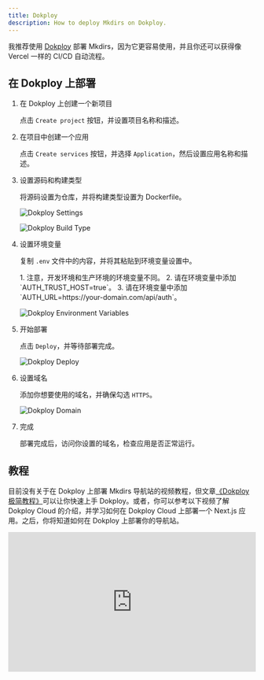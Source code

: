```yaml
---
title: Dokploy
description: How to deploy Mkdirs on Dokploy.
---
```



我推荐使用 [Dokploy](https://dokploy.com/) 部署 Mkdirs，因为它更容易使用，并且你还可以获得像 Vercel 一样的 CI/CD 自动流程。

## 在 Dokploy 上部署

<Steps>

1. 在 Dokploy 上创建一个新项目

    点击 `Create project` 按钮，并设置项目名称和描述。

2. 在项目中创建一个应用

    点击 `Create services` 按钮，并选择 `Application`，然后设置应用名称和描述。

3. 设置源码和构建类型

    将源码设置为仓库，并将构建类型设置为 Dockerfile。

    ![Dokploy Settings](../../../../assets/images/dokploy-settings.png)

    ![Dokploy Build Type](../../../../assets/images/dokploy-buildtype.png)

4. 设置环境变量

    复制 `.env` 文件中的内容，并将其粘贴到环境变量设置中。

    <Aside type="caution">
        1. 注意，开发环境和生产环境的环境变量不同。
        2. 请在环境变量中添加 `AUTH_TRUST_HOST=true`。
        3. 请在环境变量中添加 `AUTH_URL=https://your-domain.com/api/auth`。
    </Aside>

    ![Dokploy Environment Variables](../../../../assets/images/dokploy-env.png) 

5. 开始部署

    点击 `Deploy`，并等待部署完成。

    ![Dokploy Deploy](../../../../assets/images/dokploy-deploy.png)

6. 设置域名

    添加你想要使用的域名，并确保勾选 `HTTPS`。

    ![Dokploy Domain](../../../../assets/images/dokploy-domain.png)

7. 完成

    部署完成后，访问你设置的域名，检查应用是否正常运行。

</Steps>

## 教程

目前没有关于在 Dokploy 上部署 Mkdirs 导航站的视频教程，但文章[《Dokploy 极简教程》](https://javayhu.com/dokployde-ji-jian-jiao-cheng/)可以让你快速上手 Dokploy。或者，你可以参考以下视频了解 Dokploy Cloud 的介绍，并学习如何在 Dokploy Cloud 上部署一个 Next.js 应用。之后，你将知道如何在 Dokploy 上部署你的导航站。

<div style="position: relative; padding-bottom: 56.25%; height: 0; overflow: hidden;">
  <iframe 
    style="position: absolute; top: 0; left: 0; width: 100%; height: 100%;" 
    src="https://www.youtube.com/embed/x2s_Y5ON-ms" 
    title="Dokploy Cloud - Introduction" 
    frameborder="0" 
    allow="accelerometer; autoplay; clipboard-write; encrypted-media; gyroscope; picture-in-picture; web-share" 
    referrerpolicy="strict-origin-when-cross-origin" 
    allowfullscreen
  ></iframe>
</div>
